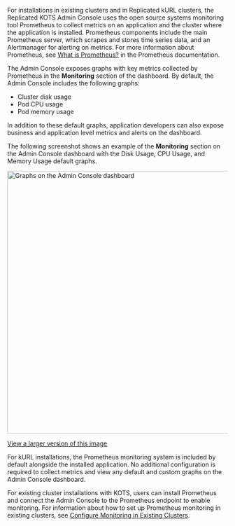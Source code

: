 For installations in existing clusters and in Replicated kURL clusters, the Replicated KOTS Admin Console uses the open source systems monitoring tool Prometheus to collect metrics on an application and the cluster where the application is installed. Prometheus components include the main Prometheus server, which scrapes and stores time series data, and an Alertmanager for alerting on metrics. For more information about Prometheus, see [What is Prometheus?](https://prometheus.io/docs/introduction/overview/) in the Prometheus documentation.

The Admin Console exposes graphs with key metrics collected by Prometheus in the **Monitoring** section of the dashboard. By default, the Admin Console includes the following graphs:

* Cluster disk usage
* Pod CPU usage
* Pod memory usage

In addition to these default graphs, application developers can also expose business and application level metrics and alerts on the dashboard.

The following screenshot shows an example of the **Monitoring** section on the Admin Console dashboard with the Disk Usage, CPU Usage, and Memory Usage default graphs.

<img alt="Graphs on the Admin Console dashboard" src="/images/kotsadm-dashboard-graph.png" width="600px"/> 

[View a larger version of this image](/images/kotsadm-dashboard-graph.png)

For kURL installations, the Prometheus monitoring system is included by default alongside the installed application. No additional configuration is required to collect metrics and view any default and custom graphs on the Admin Console dashboard.

For existing cluster installations with KOTS, users can install Prometheus and connect the Admin Console to the Prometheus endpoint to enable monitoring. For information about how to set up Prometheus monitoring in existing clusters, see [Configure Monitoring in Existing Clusters](/enterprise/monitoring-applications#configure-existing).